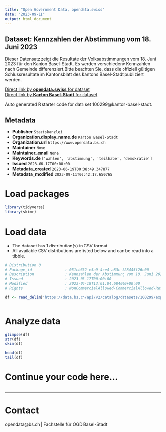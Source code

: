 ```yaml
---
title: "Open Government Data, opendata.swiss"
date: "2023-09-11"
output: html_document
---
```


## Dataset: Kennzahlen der Abstimmung vom 18. Juni 2023

Dieser Datensatz zeigt die Resultate der Volksabstimmungen vom 18. Juni 2023 für den Kanton Basel-Stadt. Es werden verschiedene Kennzahlen nach Gemeinde differenziert.Bitte beachten Sie, dass die offiziell gültigen Schlussresultate im Kantonsblatt des Kantons Basel-Stadt publiziert werden.

[Direct link by **opendata.swiss** for dataset](https://opendata.swiss/de/dataset/kennzahlen-der-abstimmung-vom-18-juni-2023)<br>
[Direct link by **Kanton Basel-Stadt** for dataset](https://data.bs.ch/explore/dataset/100299/)

Auto generated R starter code for data set 100299@kanton-basel-stadt.

## Metadata

- **Publisher** `Staatskanzlei`
- **Organization.display_name.de** `Kanton Basel-Stadt`
- **Organization.url** `https://www.opendata.bs.ch`
- **Maintainer** `None`
- **Maintainer_email** `None`
- **Keywords.de** `['wahlen', 'abstimmung', 'teilhabe', 'demokratie']`
- **Issued** `2023-06-17T00:00:00`
- **Metadata_created** `2023-06-19T00:38:49.347877`
- **Metadata_modified** `2023-09-11T00:42:17.650765`


# Load packages

```r

library(tidyverse)
library(skimr)

```

# Load data

-   The dataset has 1 distribution(s) in CSV format.
-   All available CSV distributions are listed below and can be read into a tibble.

```r

# Distribution 0
# Package_id               : 051cb362-e5a9-4ce4-a83c-328445f26c00
# Description              : Kennzahlen der Abstimmung vom 18. Juni 2023 (csv)
# Issued                   : 2023-06-17T00:00:00
# Modified                 : 2023-06-18T13:01:04.684000+00:00
# Rights                   : NonCommercialAllowed-CommercialAllowed-ReferenceRequired

df <- read_delim('https://data.bs.ch/api/v2/catalog/datasets/100299/exports/csv')



```

# Analyze data

```r

glimpse(df)
str(df)
skim(df)

head(df)
tail(df)

```

# Continue your code here...

```r

```

------------------------------------------------------------------------

# Contact

opendata@bs.ch | Fachstelle für OGD Basel-Stadt
